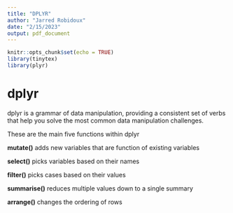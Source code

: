 ```yaml
---
title: "DPLYR"
author: "Jarred Robidoux"
date: "2/15/2023"
output: pdf_document
---
```


```r
knitr::opts_chunk$set(echo = TRUE)
library(tinytex)
library(plyr)
```

# __dplyr__
dplyr is a grammar of data manipulation, providing a consistent set of verbs
that help you solve the most common data manipulation challenges. 

These are the main five functions within dplyr

**mutate()** adds new variables that are function of existing variables

**select()** picks variables based on their names

**filter()** picks cases based on their values

**summarise()** reduces multiple values down to a single summary

**arrange()** changes the ordering of rows 



